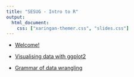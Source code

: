 ```yaml
---
title: "SESUG - Intro to R"
output: 
  html_document:
    css: ["xaringan-themer.css", "slides.css"]
---
```



- [Welcome!](u1-d01-welcome/index.html)

- [Visualising data with ggplot2](u2-d02-ggplot2/index.html)

- [Grammar of data wrangling](u2-d06-grammar-wrangle/index.html)
